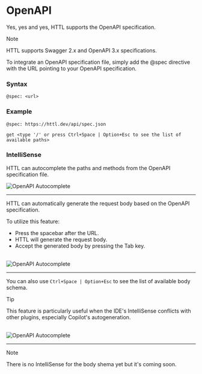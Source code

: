 # OpenAPI
 
Yes, yes and yes, HTTL supports the OpenAPI specification.

> [!NOTE]
>
> HTTL supports Swagger 2.x and OpenAPI 3.x specifications.
>

To integrate an OpenAPI specification file, simply add the @spec directive with the URL pointing to your OpenAPI specification.

### Syntax

```httl
@spec: <url>
```

### Example

```httl
@spec: https://httl.dev/api/spec.json

get <type '/' or press Ctrl+Space | Option+Esc to see the list of available paths>
```

### IntelliSense

HTTL can autocomplete the paths and methods from the OpenAPI specification file.
<br />

<img src="/images/vscode-openapi-path-autocomplete.png" alt="OpenAPI Autocomplete" />

---

HTTL can automatically generate the request body based on the OpenAPI specification.

To utilize this feature:
- Press the spacebar after the URL.
- HTTL will generate the request body.
- Accept the generated body by pressing the Tab key.

<br />

<img src="/images/vscode-openapi-body-inline.png" alt="OpenAPI Autocomplete" />

---

You can also use `Ctrl+Space | Option+Esc` to see the list of available body schema.

> [!TIP]
>
> This feature is particularly useful when the IDE's IntelliSense conflicts with other plugins, especially Copilot's autogeneration.
> 

<br />

<img src="/images/vscode-openapi-body-autocomplete.png" alt="OpenAPI Autocomplete" />

---

> [!NOTE]
>
> There is no IntelliSense for the body shema yet but it's coming soon.
> 